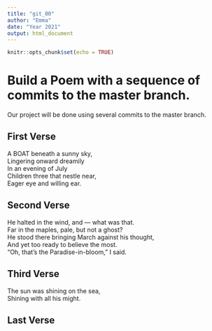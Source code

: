 ```yaml
---
title: "git_00"
author: "Emma"
date: "Year 2021"
output: html_document
---
```


```r
knitr::opts_chunk$set(echo = TRUE)
```
# Build a Poem with a sequence of commits to the master branch.
Our project will be done using several commits to the master branch.
<!-- Do not modify or change any text in "!--" bracketed areas such as this --- these are instructions to
you, if you change any of this the git program will notice it and compromise your git merging strategy !-->

## First Verse 
<!--Put the first five lines of a poem by Lewis Carrol in this section!-->
  A BOAT beneath a sunny sky,  
  Lingering onward dreamily  
  In an evening of July    
  Children three that nestle near,  
  Eager eye and willing ear. 
  
## Second Verse
<!--Put the first five lines of a poem by Robert Frost here!-->
He halted in the wind, and — what was that.  
Far in the maples, pale, but not a ghost?   
He stood there bringing March against his thought,    
And yet too ready to believe the most.   
"Oh, that's the Paradise-in-bloom," I said.  

## Third Verse
<!--Put the first two verses of The Walrus and the Carpenter here!-->
The sun was shining on the sea,  
      Shining with all his might. 
      
## Last Verse
<!--Put a short poem of your choice 8-20 lines,here!-->
